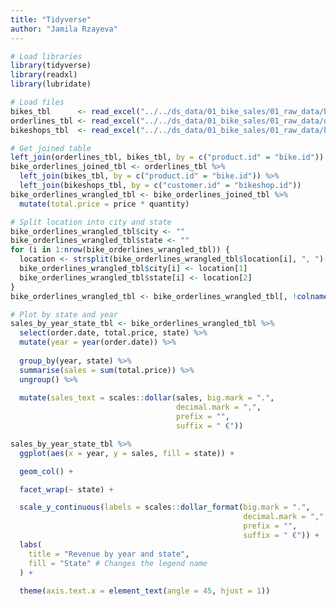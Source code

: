 ```yaml
---
title: "Tidyverse"
author: "Jamila Rzayeva"
---
```

```r
# Load libraries
library(tidyverse)
library(readxl)
library(lubridate)

# Load files
bikes_tbl      <- read_excel("../../ds_data/01_bike_sales/01_raw_data/bikes.xlsx")
orderlines_tbl <- read_excel("../../ds_data/01_bike_sales/01_raw_data/orderlines.xlsx")
bikeshops_tbl  <- read_excel("../../ds_data/01_bike_sales/01_raw_data/bikeshops.xlsx")

# Get joined table
left_join(orderlines_tbl, bikes_tbl, by = c("product.id" = "bike.id"))
bike_orderlines_joined_tbl <- orderlines_tbl %>%
  left_join(bikes_tbl, by = c("product.id" = "bike.id")) %>%
  left_join(bikeshops_tbl, by = c("customer.id" = "bikeshop.id"))
bike_orderlines_wrangled_tbl <- bike_orderlines_joined_tbl %>%
  mutate(total.price = price * quantity)

# Split location into city and state
bike_orderlines_wrangled_tbl$city <- ""
bike_orderlines_wrangled_tbl$state <- ""
for (i in 1:nrow(bike_orderlines_wrangled_tbl)) {
  location <- strsplit(bike_orderlines_wrangled_tbl$location[i], ", ")[[1]]
  bike_orderlines_wrangled_tbl$city[i] <- location[1]
  bike_orderlines_wrangled_tbl$state[i] <- location[2]
}
bike_orderlines_wrangled_tbl <- bike_orderlines_wrangled_tbl[, !colnames(bike_orderlines_wrangled_tbl) %in% "location"]

# Plot by state and year
sales_by_year_state_tbl <- bike_orderlines_wrangled_tbl %>%
  select(order.date, total.price, state) %>%
  mutate(year = year(order.date)) %>%
  
  group_by(year, state) %>%
  summarise(sales = sum(total.price)) %>%
  ungroup() %>%
  
  mutate(sales_text = scales::dollar(sales, big.mark = ".", 
                                     decimal.mark = ",", 
                                     prefix = "", 
                                     suffix = " €"))

sales_by_year_state_tbl %>%
  ggplot(aes(x = year, y = sales, fill = state)) +

  geom_col() +

  facet_wrap(~ state) +

  scale_y_continuous(labels = scales::dollar_format(big.mark = ".", 
                                                    decimal.mark = ",", 
                                                    prefix = "", 
                                                    suffix = " €")) +
  labs(
    title = "Revenue by year and state",
    fill = "State" # Changes the legend name
  ) +
  
  theme(axis.text.x = element_text(angle = 45, hjust = 1))




```